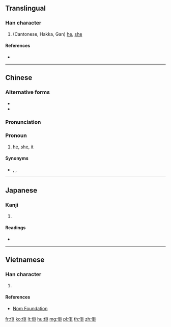 ==Translingual==

===Han character===
{{Han char|rn=9|rad=人|as=05|sn=7|four=21217|canj=OSS|ids=⿰亻巨}}

# (Cantonese, Hakka, Gan) [[he#English|he]], [[she#English|she]]

====References====
* {{Han ref|kx=0100.021|dkj=00538|hdz=10120.050|uh=4F62|ud=20322|bh=CA5C|bd=51804}}

----

==Chinese==
{{zh-forms}}

===Alternative forms===
* {{zh-l|渠}}
* {{zh-l|𠍲}}

===Pronunciation===
{{zh-pron
|c=keoi5
|h=pfs=kì/ì
|h_note=kì - northern, southern; ì - southern
|cat=pron
}}

===Pronoun===
{{zh-pronoun}}

# {{label|zh|Cantonese|Hakka|vernacular|sort=keoi5}} [[he]], [[she]], [[it]] {{gloss|3rd person singular pronoun}}
#: {{zh-usex|'''佢''' 個 鼻 好 大。|'''His''' nose is very big.|C-GZ}}

====Synonyms====
* {{qualifier|Mandarin|formal for Cantonese}} {{zh-l|他|gloss=he}}, {{zh-l|她|gloss=she}}, {{zh-l|它|gloss=it}}

----

==Japanese==

===Kanji===
{{ja-kanji|grade=|rs=人05}}

# {{defn|lang=ja|sort=人05}}

====Readings====
* {{ja-readings|on=[[きょ]] (kyo)|kun=[[かれ]] (kare)}}

----

==Vietnamese==

===Han character===
{{vi-hantu|[[cừ]]|rs=人05}}

# {{defn|vi}}

====References====
* [http://nomfoundation.org/common/nom_details.php?codepoint=4f62 Nom Foundation]

[[fr:佢]]
[[ko:佢]]
[[lt:佢]]
[[hu:佢]]
[[mg:佢]]
[[pl:佢]]
[[th:佢]]
[[zh:佢]]